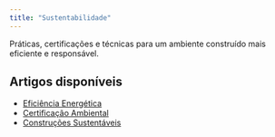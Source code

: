 ```yaml
---
title: "Sustentabilidade"
---
```


Práticas, certificações e técnicas para um ambiente construído mais eficiente e responsável.

## Artigos disponíveis

- [Eficiência Energética](artigo1/)
- [Certificação Ambiental](artigo2/)
- [Construções Sustentáveis](artigo3/)
